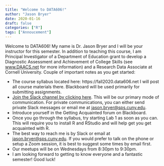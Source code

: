 ```yaml
---
title: "Welcome to DATA606!"
author: "Jason Bryer"
date: 2020-01-16
draft: false
categories: ["R"]
tags: ["Annoucement"]
---
```


Welcome to DATA606! My name is Dr. Jason Bryer and I will be your instructor for this semester. In addition to teaching this course, I am Principal Investigator of a Department of Education grant to develop a Diagnostic Assessment and Achievement of College Skills (see [www.DAACS.net](https://www.DAACS.net) for more information) and a Research Data Associate at Cornell University. Couple of important notes as you get started:

* The course syllabus located here: https://fall2020.data606.net I will post all course materials there. Blackboard will be used primarily for submitting assignments.
* [Join the Slack channel by clicking here](https://join.slack.com/t/data606fall2020/shared_invite/enQtOTIzOTM0NzYwMDM5LTRhYzIzODRlOWZkZmUwMGVhZGMzYmE0NDkxYzc0MzA5NGVmMjc0MmRjZTIzMGM3ZjI0NTkzYjVmNjhhOTM3Nzc). This will be our primary mode of communication. For private communications, you can either send private Slack messages or email me at [jason.bryer@sps.cuny.edu](mailto:jason.bryer@sps.cuny.edu).
* Introduce yourself in the Getting Acquainted forum on Blackboard.
* Once you go through the syllabus, try starting Lab 1 as soon as you can. This will require you to install R and RStudio and will help get you get acquainted with R.
* The best way to reach me is by Slack or email at [jason.bryer@sps.cuny.edu](mailto:jason.bryer@sps.cuny.edu). If you would prefer to talk on the phone or setup a Zoom session, it is best to suggest some times by email first.
* Our meetups will be on Wednesdays from 8:30pm to 9:30pm.
* I am looking forward to getting to know everyone and a fantastic semester! Good luck!


<!-- iframe width="560" height="315" src="https://www.youtube.com/embed/yIyferBnO24" frameborder="0" allow="accelerometer; autoplay; encrypted-media; gyroscope; picture-in-picture" allowfullscreen></iframe -->

<!-- iframe src="/slides/2019-01-24-Intro_to_Course.html#1" width="1024px" height="768px"  frameborder="0" allowfullscreen>
</iframe -->
